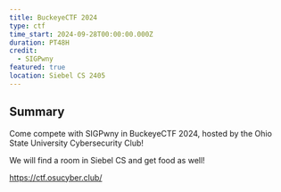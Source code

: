 ```yaml
---
title: BuckeyeCTF 2024
type: ctf
time_start: 2024-09-28T00:00:00.000Z
duration: PT48H
credit:
  - SIGPwny
featured: true
location: Siebel CS 2405
---
```

## Summary

Come compete with SIGPwny in BuckeyeCTF 2024, hosted by the Ohio State University Cybersecurity Club!

We will find a room in Siebel CS and get food as well!

https://ctf.osucyber.club/